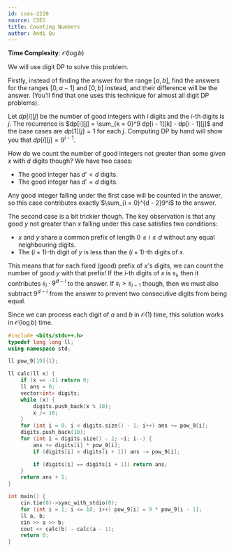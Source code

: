 ```yaml
---
id: cses-2220
source: CSES
title: Counting Numbers
author: Andi Qu
---
```


**Time Complexity**: $\mathcal O(\log b)$

We will use digit DP to solve this problem.

Firstly, instead of finding the answer for the range $[a, b]$, find the answers for the ranges $[0, a - 1]$ and $[0, b]$ instead, and their difference will be the answer. (You'll find that one uses this technique for almost all digit DP problems).

Let $dp[i][j]$ be the number of good integers with $i$ digits and the $i$-th digits is $j$. The recurrence is $dp[i][j] = \sum_{k = 0}^9 dp[i - 1][k] - dp[i - 1][j]$ and the base cases are $dp[1][j] = 1$ for each $j$. Computing DP by hand will show you that $dp[i][j] = 9^{i - 1}$.

How do we count the number of good integers not greater than some given $x$ with $d$ digits though? We have two cases:

- The good integer has $d' < d$ digits.
- The good integer has $d' = d$ digits.

Any good integer falling under the first case will be counted in the answer, so this case contributes exactly $\sum_{i = 0}^{d - 2}9^i$ to the answer.

The second case is a bit trickier though. The key observation is that any good $y$ not greater than $x$ falling under this case satisfies two conditions:

- $x$ and $y$ share a common prefix of length $0 \leq i \leq d$ without any equal neighbouring digits.
- The $(i + 1)$-th digit of $y$ is less than the $(i + 1)$-th digits of $x$.

This means that for each fixed (good) prefix of $x$'s digits, we can count the number of good $y$ with that prefix! If the $i$-th digits of $x$ is $s_i$, then it contributes $s_i \cdot 9^{d - i}$ to the answer. If $s_i > s_{i - 1}$ though, then we must also subtract $9^{d - i}$ from the answer to prevent two consecutive digits from being equal.

Since we can process each digit of $a$ and $b$ in $\mathcal O(1)$ time, this solution works in $\mathcal O(\log b)$ time.

<LanguageSection>

<CPPSection>

```cpp
#include <bits/stdc++.h>
typedef long long ll;
using namespace std;

ll pow_9[19]{1};

ll calc(ll x) {
	if (x == -1) return 0;
	ll ans = 0;
	vector<int> digits;
	while (x) {
		digits.push_back(x % 10);
		x /= 10;
	}
	for (int i = 0; i < digits.size() - 1; i++) ans += pow_9[i];
	digits.push_back(10);
	for (int i = digits.size() - 2; ~i; i--) {
		ans += digits[i] * pow_9[i];
		if (digits[i] > digits[i + 1]) ans -= pow_9[i];

		if (digits[i] == digits[i + 1]) return ans;
	}
	return ans + 1;
}

int main() {
	cin.tie(0)->sync_with_stdio(0);
	for (int i = 1; i <= 18; i++) pow_9[i] = 9 * pow_9[i - 1];
	ll a, b;
	cin >> a >> b;
	cout << calc(b) - calc(a - 1);
	return 0;
}
```

</CPPSection>

</LanguageSection>
